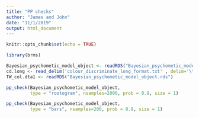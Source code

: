 ```yaml
---
title: "PP checks"
author: "James and John"
date: "11/1/2019"
output: html_document
---
```


```r
knitr::opts_chunk$set(echo = TRUE)
```

```r
library(brms)
```


```r
Bayesian_psychometic_model_object <- readRDS("Bayesian_psychometic_model_object.rds")
cd.long <- read_delim('colour_discriminate_long_format.txt' , delim='\t')
TW_col.dta1 <- readRDS("Bayesian_psychometic_model_object.rds")
```




```r
pp_check(Bayesian_psychometic_model_object,
         type = "rootogram", nsamples=2000, prob = 0.9, size = 1)
```



```r
pp_check(Bayesian_psychometic_model_object,
         type = "bars", nsamples=200, prob = 0.9, size = 1)
```


















